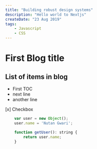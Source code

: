 ```yaml
---
title: "Building robust design systems"
description: "Hello world to Nextjs"
createDate: "23 Aug 2019"
tags:
    - Javascript
    - CSS
---
```


# First Blog title

## List of items in blog
- First TOC
- next line
- another line

[x] Checkbox

```js {1-3,4}
    var user = new Object();
    user.name = 'Nutan Gwari';

    function getUser(): string {
        return user.name;
    }
```